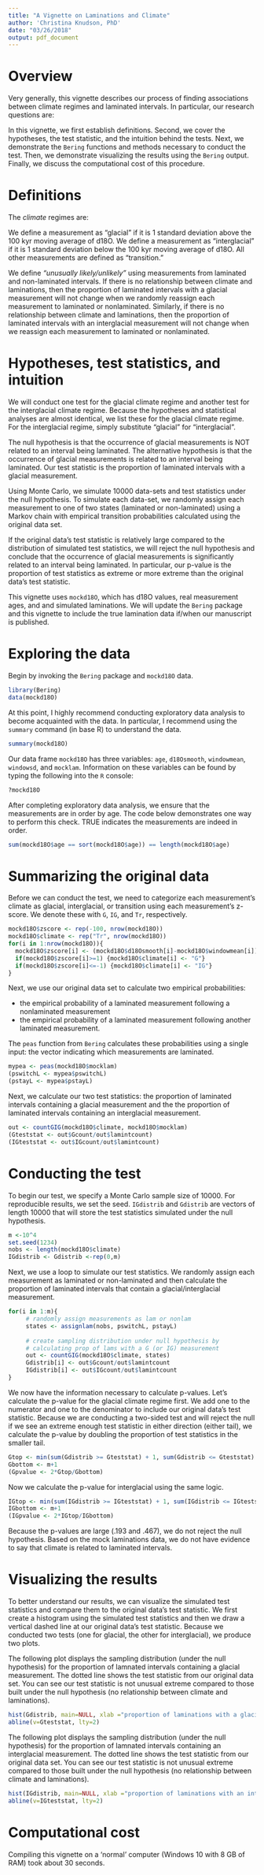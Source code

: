 ```yaml
---
title: "A Vignette on Laminations and Climate"
author: 'Christina Knudson, PhD'
date: "03/26/2018"
output: pdf_document
---
```



# Overview

Very generally, this vignette describes our process of finding associations between climate regimes and laminated intervals. In particular, our research questions are: 
\begin{itemize}
\item are glacial  measurements unusually likely/unlikely during laminations?
\item are interglacial measurements unusually likely/unlikely during laminations?
\end{itemize}

In this vignette, we first establish definitions. Second, we cover the hypotheses, the test statistic, and the intuition behind the tests. Next, we demonstrate the `Bering` functions and methods necessary to conduct the test. Then, we demonstrate visualizing the results using the `Bering` output. Finally, we discuss the computational cost of this procedure.

# Definitions

The _climate_ regimes are:
\begin{enumerate}
\item Glacial (high d18O values)
\item Interglacial (low d18O values)
\item Transition 
\end{enumerate} 
We define a measurement as "glacial" if it is 1 standard deviation above the 100 kyr moving average of d18O. We define a measurement as "interglacial" if it is 1 standard deviation below the 100 kyr moving average of d18O. All other measurements are defined as "transition."


We define _"unusually likely/unlikely"_ using measurements from laminated and non-laminated intervals. If there is no relationship between climate and laminations, then the proportion of laminated intervals with a glacial measurement will not change when we randomly reassign each measurement to laminated or nonlaminated. Similarly, if there is no relationship between climate and laminations, then the proportion of laminated intervals with an interglacial measurement will not change when we reassign each measurement to laminated or nonlaminated. 




# Hypotheses, test statistics, and intuition

We will conduct one test for the glacial climate regime and another test for the interglacial climate regime. Because the hypotheses and statistical analyses are almost identical, we list these for the glacial climate regime. For the interglacial regime, simply substitute "glacial" for "interglacial". 

The null hypothesis is that the occurrence of glacial  measurements is NOT related to an interval being laminated. The alternative hypothesis is that the occurrence of glacial  measurements is related to an interval being laminated. Our test statistic is the proportion of laminated intervals with a glacial measurement.

Using Monte Carlo, we simulate 10000 data-sets and test statistics under the null hypothesis. To simulate each data-set, we randomly assign each measurement to one of two states (laminated or non-laminated) using a Markov chain with empirical transition probabilities calculated using the original data set.


If the original data's test statistic is relatively large compared to the distribution of simulated test statistics, we will reject the null hypothesis and conclude that the occurrence of glacial measurements is significantly related to an interval being laminated. In particular, our p-value is the proportion of test statistics as extreme or more extreme than the original data's test statistic.

This vignette uses `mockd18O`, which has d18O values, real measurement ages, and and simulated laminations. We will update the `Bering` package and this vignette to include the true lamination data if/when our manuscript is published.

# Exploring the data

Begin by invoking the `Bering` package and `mockd18O` data. 

```r
library(Bering)
data(mockd18O)
```

At this point, I highly recommend conducting exploratory data analysis to become acquainted with the data. In particular, I recommend using the `summary` command (in base R) to understand the data.

```r
summary(mockd18O)
```

Our data frame `mockd18O` has three variables: `age`, `d18Osmooth`, `windowmean`, `windowsd`, and `mocklam`. Information on these variables can be found by typing the following into the `R` console:
```r
?mockd18O
```


After completing  exploratory data analysis, we ensure that the measurements are in order by age. The code below demonstrates one way to perform this check. TRUE indicates the measurements are indeed in order. 
```r
sum(mockd18O$age == sort(mockd18O$age)) == length(mockd18O$age)
```

# Summarizing the original data

Before we can conduct the test, we need to categorize each measurement's climate as glacial, interglacial, or transition using each measurement's z-score. We denote these with `G`, `IG`, and `Tr`, respectively.
```r
mockd18O$zscore <- rep(-100, nrow(mockd18O))
mockd18O$climate <- rep("Tr", nrow(mockd18O))
for(i in 1:nrow(mockd18O)){
  mockd18O$zscore[i] <- (mockd18O$d18Osmooth[i]-mockd18O$windowmean[i])/mockd18O$windowsd[i]
  if(mockd18O$zscore[i]>=1) {mockd18O$climate[i] <- "G"}
  if(mockd18O$zscore[i]<=-1) {mockd18O$climate[i] <- "IG"}  
}
```

Next, we use our original data set to calculate two empirical probabilities:

- the empirical probability of a laminated measurement following a nonlaminated measurement 
- the empirical probability of a laminated measurement following another laminated measurement. 

The `peas` function from `Bering` calculates these probabilities using  a single input: the vector indicating which measurements are laminated.
```r
mypea <- peas(mockd18O$mocklam)
(pswitchL <- mypea$pswitchL)
(pstayL <- mypea$pstayL)
```

Next, we calculate our two test statistics: the proportion of laminated intervals containing a glacial measurement and the the proportion of laminated intervals containing an interglacial measurement. 
```r
out <- countGIG(mockd18O$climate, mockd18O$mocklam)
(Gteststat <- out$Gcount/out$lamintcount)
(IGteststat <- out$IGcount/out$lamintcount)
```

# Conducting the test

To begin our test, we specify a Monte Carlo sample size of 10000. For reproducible results, we set the seed. `IGdistrib` and `Gdistrib` are vectors of length 10000 that will store the test statistics simulated under the null hypothesis.

```r
m <-10^4
set.seed(1234)
nobs <- length(mockd18O$climate)
IGdistrib <- Gdistrib <-rep(0,m)
```

Next, we use a loop to simulate our test statistics. We randomly assign each measurement as laminated or non-laminated and then calculate the proportion of laminated intervals that contain a glacial/interglacial measurement. 
```r
for(i in 1:m){
     # randomly assign measurements as lam or nonlam
     states <- assignlam(nobs, pswitchL, pstayL)
  
     # create sampling distribution under null hypothesis by
     # calculating prop of lams with a G (or IG) measurement
     out <- countGIG(mockd18O$climate, states)
     Gdistrib[i] <- out$Gcount/out$lamintcount
     IGdistrib[i] <- out$IGcount/out$lamintcount
}
```
We now have the information necessary to calculate p-values. 
Let's calculate the p-value for the glacial climate regime first. We add one to the numerator and one to the denominator to include our original data's test statistic. Because we are conducting a two-sided test and will reject the null if we see an extreme enough test statistic in either direction (either tail),  we calculate the p-value by doubling the proportion of test statistics in the smaller tail. 
```r
Gtop <- min(sum(Gdistrib >= Gteststat) + 1, sum(Gdistrib <= Gteststat) + 1)  
Gbottom <- m+1
(Gpvalue <- 2*Gtop/Gbottom) 
```

 Now we calculate the  p-value for interglacial using the same logic.

```r
IGtop <- min(sum(IGdistrib >= IGteststat) + 1, sum(IGdistrib <= IGteststat) + 1)   
IGbottom <- m+1
(IGpvalue <- 2*IGtop/IGbottom)
```
Because the p-values are large (.193 and .467), we do not reject the null hypothesis. Based on the mock laminations data, we do not have evidence to say that climate is related to laminated intervals.
\begin{itemize}
\item The occurrence of glacial measurements is unrelated to laminated intervals. 
\item The occurrence of interglacial measurements is unrelated to laminated intervals. 
\end{itemize}

# Visualizing the results

To better understand our results, we can visualize the simulated test statistics and  compare them to the original data's test statistic. We first create a histogram using the simulated test statistics  and then we draw a vertical dashed line at our original data's test statistic. Because we conducted two tests (one for glacial, the other for interglacial), we produce two plots.

The following plot displays  the sampling distribution (under the null hypothesis) for the proportion of lamnated intervals containing a glacial measurement. The dotted line shows the test statistic from our original data set. You can see our test statistic is not unusual extreme compared to those built under the null hypothesis (no relationship between climate and laminations).

```r
hist(Gdistrib, main=NULL, xlab ="proportion of laminations with a glacial measurement")
abline(v=Gteststat, lty=2)
```


The following plot displays  the sampling distribution (under the null hypothesis) for the proportion of lamnated intervals containing an interglacial measurement. The dotted line shows the test statistic from our original data set. You can see our test statistic is not unusual extreme compared to those built under the null hypothesis (no relationship between climate and laminations).

```r
hist(IGdistrib, main=NULL, xlab ="proportion of laminations with an interglacial measurement")
abline(v=IGteststat, lty=2)
```

# Computational cost

Compiling this vignette on a 'normal' computer (Windows 10 with 8 GB of RAM) took about 30 seconds. 

